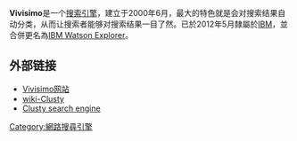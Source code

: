 '''Vivisimo'''是一个[[搜索引擎|搜索引擎]]，建立于2000年6月，最大的特色就是会对搜索结果自动分类，从而让搜索者能够对搜索结果一目了然。已於2012年5月隸屬於[[IBM|IBM]]，並合併更名為[[IBM_Watson_Explorer|IBM Watson Explorer]]。

== 外部链接 ==
*[https://www-01.ibm.com/ Vivisimo网站] {{Wayback|url=https://www-01.ibm.com/ |date=20180808230144 }}
*[https://en.wikipedia.org/wiki/Clusty wiki-Clusty] {{Wayback|url=https://en.wikipedia.org/wiki/Clusty |date=20210210214831 }}
*[http://www.clusty.com Clusty search engine] {{Wayback|url=http://www.clusty.com/ |date=20220409132707 }}

{{Web search engines navbox}}

{{compu-stub}}
[[Category:網路搜尋引擎|Category:網路搜尋引擎]]